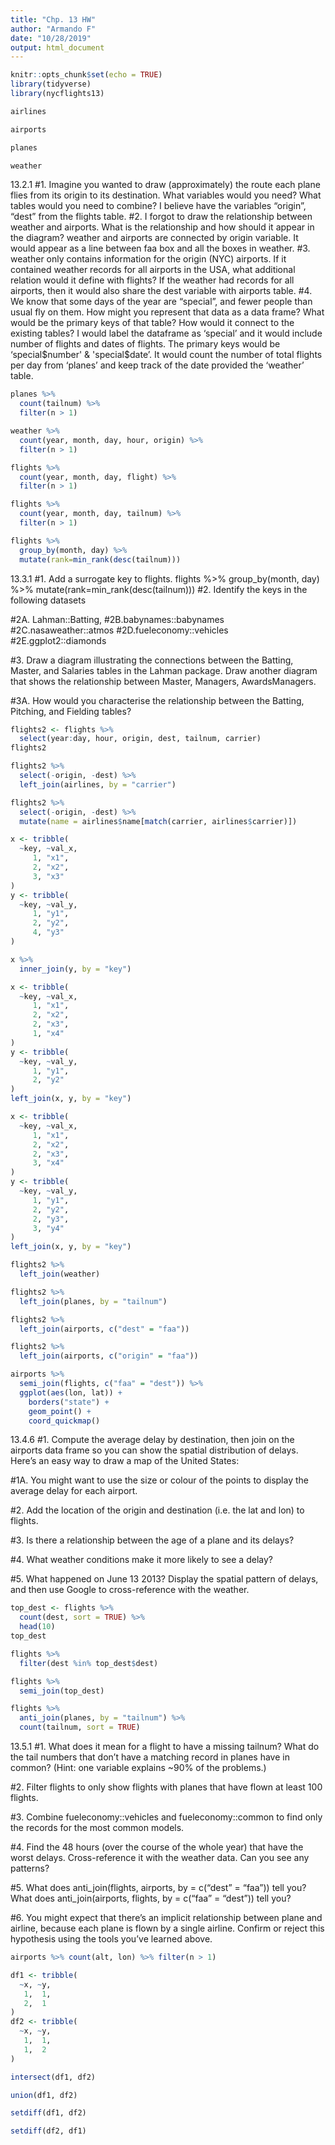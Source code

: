 ```yaml
---
title: "Chp. 13 HW"
author: "Armando F"
date: "10/28/2019"
output: html_document
---
```


```r
knitr::opts_chunk$set(echo = TRUE)
library(tidyverse)
library(nycflights13)
```

```r
airlines

airports

planes

weather
```

13.2.1
#1. Imagine you wanted to draw (approximately) the route each plane flies from its origin to its destination. What variables would you need? What tables would you need to combine? 
I believe have the variables "origin", "dest" from the flights table.
#2. I forgot to draw the relationship between weather and airports. What is the relationship and how should it appear in the diagram?
weather and airports are connected by origin variable. It would appear as a line between faa box and all the boxes in weather.
#3. weather only contains information for the origin (NYC) airports. If it contained weather records for all airports in the USA, what additional relation would it define with flights?
If the weather had records for all airports, then it would also share the dest variable with airports table.
#4. We know that some days of the year are “special”, and fewer people than usual fly on them. How might you represent that data as a data frame? What would be the primary keys of that table? How would it connect to the existing tables?
I would label the dataframe as 'special' and it would include number of flights and dates of flights. The primary keys would be 'special$number' & 'special$date'. It would count the number of total flights per day from 'planes' and keep track of the date provided the 'weather' table.

```r
planes %>% 
  count(tailnum) %>% 
  filter(n > 1)

weather %>% 
  count(year, month, day, hour, origin) %>% 
  filter(n > 1)

flights %>% 
  count(year, month, day, flight) %>% 
  filter(n > 1)

flights %>% 
  count(year, month, day, tailnum) %>% 
  filter(n > 1)

flights %>%
  group_by(month, day) %>%
  mutate(rank=min_rank(desc(tailnum)))
```

13.3.1
#1. Add a surrogate key to flights.
flights %>%
  group_by(month, day) %>%
  mutate(rank=min_rank(desc(tailnum)))
#2. Identify the keys in the following datasets

#2A. Lahman::Batting,
#2B.babynames::babynames
#2C.nasaweather::atmos
#2D.fueleconomy::vehicles
#2E.ggplot2::diamonds

#3. Draw a diagram illustrating the connections between the Batting, Master, and Salaries tables in the Lahman package. Draw another diagram that shows the relationship between Master, Managers, AwardsManagers.

#3A. How would you characterise the relationship between the Batting, Pitching, and Fielding tables?

```r
flights2 <- flights %>% 
  select(year:day, hour, origin, dest, tailnum, carrier)
flights2

flights2 %>%
  select(-origin, -dest) %>% 
  left_join(airlines, by = "carrier")

flights2 %>%
  select(-origin, -dest) %>% 
  mutate(name = airlines$name[match(carrier, airlines$carrier)])

x <- tribble(
  ~key, ~val_x,
     1, "x1",
     2, "x2",
     3, "x3"
)
y <- tribble(
  ~key, ~val_y,
     1, "y1",
     2, "y2",
     4, "y3"
)

x %>% 
  inner_join(y, by = "key")

x <- tribble(
  ~key, ~val_x,
     1, "x1",
     2, "x2",
     2, "x3",
     1, "x4"
)
y <- tribble(
  ~key, ~val_y,
     1, "y1",
     2, "y2"
)
left_join(x, y, by = "key")

x <- tribble(
  ~key, ~val_x,
     1, "x1",
     2, "x2",
     2, "x3",
     3, "x4"
)
y <- tribble(
  ~key, ~val_y,
     1, "y1",
     2, "y2",
     2, "y3",
     3, "y4"
)
left_join(x, y, by = "key")

flights2 %>% 
  left_join(weather)

flights2 %>% 
  left_join(planes, by = "tailnum")

flights2 %>% 
  left_join(airports, c("dest" = "faa"))

flights2 %>% 
  left_join(airports, c("origin" = "faa"))
```


```r
airports %>%
  semi_join(flights, c("faa" = "dest")) %>%
  ggplot(aes(lon, lat)) +
    borders("state") +
    geom_point() +
    coord_quickmap()
```

13.4.6
#1. Compute the average delay by destination, then join on the airports data frame so you can show the spatial distribution of delays. Here’s an easy way to draw a map of the United States:

#1A. You might want to use the size or colour of the points to display the average delay for each airport.

#2. Add the location of the origin and destination (i.e. the lat and lon) to flights.

#3. Is there a relationship between the age of a plane and its delays?

#4. What weather conditions make it more likely to see a delay?

#5. What happened on June 13 2013? Display the spatial pattern of delays, and then use Google to cross-reference with the weather.

```r
top_dest <- flights %>%
  count(dest, sort = TRUE) %>%
  head(10)
top_dest

flights %>% 
  filter(dest %in% top_dest$dest)

flights %>% 
  semi_join(top_dest)

flights %>%
  anti_join(planes, by = "tailnum") %>%
  count(tailnum, sort = TRUE)
```

13.5.1
#1. What does it mean for a flight to have a missing tailnum? What do the tail numbers that don’t have a matching record in planes have in common? (Hint: one variable explains ~90% of the problems.)

#2. Filter flights to only show flights with planes that have flown at least 100 flights.

#3. Combine fueleconomy::vehicles and fueleconomy::common to find only the records for the most common models.

#4. Find the 48 hours (over the course of the whole year) that have the worst delays. Cross-reference it with the weather data. Can you see any patterns?

#5. What does anti_join(flights, airports, by = c("dest" = "faa")) tell you? What does anti_join(airports, flights, by = c("faa" = "dest")) tell you?

#6. You might expect that there’s an implicit relationship between plane and airline, because each plane is flown by a single airline. Confirm or reject this hypothesis using the tools you’ve learned above.

```r
airports %>% count(alt, lon) %>% filter(n > 1)
```

```r
df1 <- tribble(
  ~x, ~y,
   1,  1,
   2,  1
)
df2 <- tribble(
  ~x, ~y,
   1,  1,
   1,  2
)

intersect(df1, df2)

union(df1, df2)

setdiff(df1, df2)

setdiff(df2, df1)
```